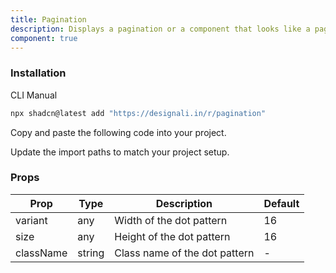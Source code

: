 ```yaml
---
title: Pagination
description: Displays a pagination or a component that looks like a pagination.
component: true
---
```


<div className="grid gap-3 lg:grid-cols-1 xl:grid-cols-2">
  <ComponentPreview name="pagination-01" />
  <ComponentPreview name="pagination-02" />
  <ComponentPreview name="pagination-03" />
  <ComponentPreview name="pagination-04" />
  <ComponentPreview name="pagination-05" />
  <ComponentPreview name="pagination-06" />
  <ComponentPreview name="pagination-07" />
  <ComponentPreview name="pagination-08" />
  <ComponentPreview name="pagination-09" />
  <ComponentPreview name="pagination-10" />
  <ComponentPreview name="pagination-11" />
  <ComponentPreview name="pagination-12" />
</div>

### Installation

<Tabs defaultValue="cli">

<TabsList>
  <TabsTrigger value="cli">CLI</TabsTrigger>
  <TabsTrigger value="manual">Manual</TabsTrigger>
</TabsList>
<TabsContent value="cli">

```bash
npx shadcn@latest add "https://designali.in/r/pagination"
```

</TabsContent>

<TabsContent classname="flex w-full"  value="manual">

<Steps>

<Step>Copy and paste the following code into your project.</Step>

<ComponentSource name="pagination" />

<Step>Update the import paths to match your project setup.</Step>

</Steps>

</TabsContent>

</Tabs>

### Props

| Prop      | Type   | Description                   | Default |
| --------- | ------ | ----------------------------- | ------- |
| variant   | any    | Width of the dot pattern      | 16      |
| size      | any    | Height of the dot pattern     | 16      |
| className | string | Class name of the dot pattern | -       |
